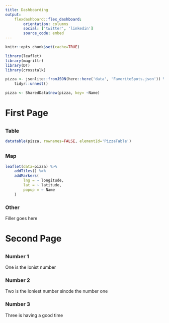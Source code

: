 ```yaml
---
title: Dashboarding
output:
    flexdashboard::flex_dashboard:
        orientation: columns
        social: ['twitter', 'linkedin']
        source_code: embed
---
```


```r
knitr::opts_chunk$set(cache=TRUE)
```

```r
library(leaflet)
library(magrittr)
library(DT)
library(crosstalk)
```

```r
pizza <- jsonlite::fromJSON(here::here('data', 'FavoriteSpots.json')) %>% 
    tidyr::unnest()

pizza <- SharedData$new(pizza, key= ~Name)
```

# First Page

##

### Table

```r
datatable(pizza, rownames=FALSE, elementId='PizzaTable')
```

##

### Map

```r
leaflet(data=pizza) %>% 
    addTiles() %>% 
    addMarkers(
        lng = ~ longitude,
        lat = ~ latitude,
        popup = ~ Name
    )
```

### Other

Filler goes here

# Second Page

## {.tabset}

### Number 1

One is the lonist number

### Number 2

Two is the loniest number sincde the number one

### Number 3

<!-- https://maloriejhughes.github.io/DCR2019_TwitterDashboard/#mash-up-metric-details -->

Three is having a good time
